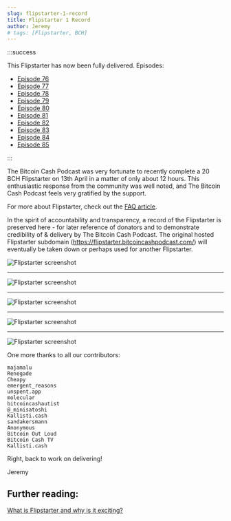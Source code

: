 ```yaml
---
slug: flipstarter-1-record
title: Flipstarter 1 Record
author: Jeremy
# tags: [Flipstarter, BCH]
---
```



:::success

This Flipstarter has now been fully delivered. Episodes:

- [Episode 76](/episodes/76)
- [Episode 77](/episodes/77)
- [Episode 78](/episodes/78)
- [Episode 79](/episodes/79)
- [Episode 80](/episodes/80)
- [Episode 81](/episodes/81)
- [Episode 82](/episodes/82)
- [Episode 83](/episodes/83)
- [Episode 84](/episodes/84)
- [Episode 85](/episodes/85)

:::

The Bitcoin Cash Podcast was very fortunate to recently complete a 20 BCH Flipstarter on 13th April in a matter of only about 12 hours. This enthusiastic response from the community was well noted, and The Bitcoin Cash Podcast feels very gratified by the support.

For more about Flipstarter, check out the [FAQ article](/faqs/Tech/what-is-flipstarter).

In the spirit of accountability and transparency, a record of the Flipstarter is preserved here - for later reference of donators and to demonstrate credibility of & delivery by The Bitcoin Cash Podcast. The original hosted Flipstarter subdomain (https://flipstarter.bitcoincashpodcast.com/) will eventually be taken down or perhaps used for another Flipstarter.

<img src={screenshot1Url} alt="Flipstarter screenshot" />
<hr />
<img src={screenshot2Url} alt="Flipstarter screenshot" />
<hr />
<img src={screenshot3Url} alt="Flipstarter screenshot" />
<hr />
<img src={screenshot4Url} alt="Flipstarter screenshot" />
<hr />
<img src={screenshot5Url} alt="Flipstarter screenshot" />

One more thanks to all our contributors:

```
majamalu
Renegade
Cheapy
emergent_reasons
unspent.app
molecular
bitcoincashautist
@_minisatoshi
Kallisti.cash
sandakersmann
Anonymous
Bitcoin Out Loud
Bitcoin Cash TV
Kallisti.cash
```

Right, back to work on delivering!

Jeremy



<!-- truncate -->

## Further reading:

[What is Flipstarter and why is it exciting?](/faqs/Tech/what-is-flipstarter)
